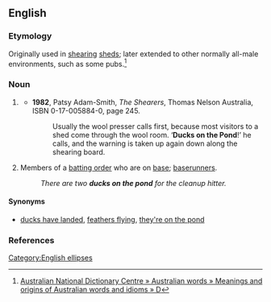 ==English==

===Etymology===
Originally used in [[shearing]] [[shed]]s; later extended to other normally all-male environments, such as some pubs.<ref>[http://andc.anu.edu.au/australian-words/meanings-origins?field_alphabet_value=91 Australian National Dictionary Centre » Australian words » Meanings and origins of Australian words and idioms » D]</ref>

===Noun===
{{head|en|noun|head=[[ducks]] [[on]] [[the]] [[pond]]}}

# {{Australia}} {{non-gloss definition|A coded warning used by men to alert each other that female guests ("ducks") are present ("in the pond"), so that for politeness they should moderate their language.}}
#* '''1982''', Patsy Adam-Smith, ''The Shearers'', Thomas Nelson Australia, ISBN 0-17-005884-0, page 245.
#*: Usually the wool presser calls first, because most visitors to a shed come through the wool room.  ‘'''Ducks on the Pond'''!’ he calls, and the warning is taken up again down along the shearing board.
# {{baseball}} Members of a [[batting order]] who are on [[base]]; [[baserunner]]s.
#: ''There are two '''ducks on the pond''' for the cleanup hitter.''

====Synonyms====
* [[ducks have landed]], [[feathers flying]], [[they're on the pond]] <!-- this one and "ducks on the pond" are the most usual two forms -->

===References===
<references />

[[Category:English ellipses]]